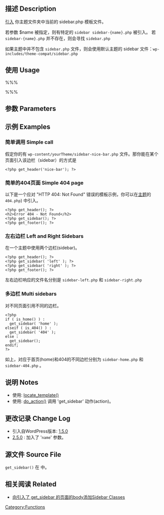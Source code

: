 {{Languages|
{{en|get_sidebar}}
{{ru|Теги шаблонов/get_sidebar}}
{{zh-cn|get_sidebar 获得边栏}}
}}

==描述 Description==
[[Include Tags|引入]]
你主题文件夹中当前的 sidebar.php 模板文件。

若参数 $name 被指定，则有特定的 <tt>sidebar sidebar-{name}.php</tt> 被引入。
若 <tt>sidebar-{name}.php</tt> 并不存在，则会寻找 <tt>sidebar.php</tt>

如果主题中并不包含 <tt>sidebar.php</tt> 文件，则会使用默认主题的 sidebar 文件：<tt>wp-includes/theme-compat/sidebar.php</tt>

==使用 Usage==
%%%<?php get_sidebar( $name ); ?>%%%

==参数 Parameters==
{{Parameter|$name|string|Calls for <tt>sidebar-name.php</tt>.  调用 <tt>sidebar-name.php</tt>|optional}}

==示例 Examples==
===简单调用 Simple call===
假定你的有 <tt>wp-content/yourTheme/sidebar-nice-bar.php</tt> 文件。那你能在某个页面引入该边栏（sidebar）的方式是
<pre>
<?php get_header('nice-bar'); ?>
</pre>
===简单的404页面 Simple 404 page===
以下是一个应对 "HTTP 404: Not Found" 错误的模板示例，你可以在[[Theme Development|主题]]的 <tt>404.php</tt>) 中引入。

<pre>
<?php get_header(); ?>
<h2>Error 404 - Not Found</h2>
<?php get_sidebar(); ?>
<?php get_footer(); ?>
</pre>

===左右边栏 Left and Right Sidebars===
在一个主题中使用两个边栏(sidebar)。

<pre>
<?php get_header(); ?>
<?php get_sidebar( 'left' ); ?>
<?php get_sidebar( 'right' ); ?>
<?php get_footer(); ?>
</pre>

左右边栏响应的文件名分别是 <tt>sidebar-left.php</tt> 和 <tt>sidebar-right.php</tt>


===多边栏 Multi sidebars===
对不同页面引用不同的边栏。

<pre>
<?php
if ( is_home() ) :
  get_sidebar( 'home' );
elseif ( is_404() ) :
  get_sidebar( '404' );
else :
  get_sidebar();
endif;
?>
</pre>

如上，对应于首页(home)和404的不同边栏分别为 <tt>sidebar-home.php</tt> 和 <tt>sidebar-404.php</tt> 。

==说明 Notes==

* 使用: [[Function_Reference/locate_template|locate_template()]]
* 使用: [[Function_Reference/do_action|do_action()]] 调用 'get_sidebar' 动作(action)。

==更改记录 Change Log==
* 引入自WordPress版本: [[Version 1.5|1.5.0]]
* [[Version 2.5|2.5.0]] : 加入了 '<code>name</code>' 参数。

==源文件 Source File==
<tt>get_sidebar()</tt> 在 {{Trac|wp-includes/general-template.php}} 中。

==相关阅读 Related==
{{Include Tags}}

{{Widget Tags}}

* [[Function Reference/body_class#Add_Sidebar_Classes| 向引入了 get_sidebar 的页面的body添加Sidebar Classes]]

{{Tag Footer}}

[[Category:Functions]]